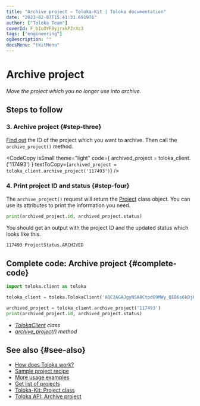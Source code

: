 ```yaml
---
title: "Archive project — Toloka-Kit | Toloka documentation"
date: "2023-02-07T15:41:31.691976"
author: ["Toloka Team"]
coverId: F_bIcOYF9yjrxkPZrXc3
tags: ["engineering"]
ogDescription: ""
docsMenu: "tkitMenu"
---
```



# Archive project

_Move the project which you no longer use into archive._

## Steps to follow

<Import/>

<Instantiate/>

### 3. Archive project {#step-three}

[Find out](/docs-new/toloka-kit/recipes/get-projects) the ID of the project which you want to archive. Then call the `archive_project()` method.

<CodeCopy
  isSmall
  theme="light"
  code={
    <HighlightChildren language="python">
      archived_project = toloka_client.<Term term="archive_project"><ArchiveProject/></Term>('117493')
    </HighlightChildren>
  }
  textToCopy={`archived_project = toloka_client.archive_project('117493')`}
/>

### 4. Print project ID and status {#step-four}

The `archive_project()` request will return the [Project](/docs-new/toloka-kit/reference/toloka.client.project.Project) class object. You can use its attributes to print the information you need.

```python
print(archived_project.id, archived_project.status)
```

You should get an output with the project ID and the updated status which looks like this.

```bash
117493 ProjectStatus.ARCHIVED
```

## Complete code: Archive project {#complete-code}

```python
import toloka.client as toloka

toloka_client = toloka.TolokaClient('AQC2AGAJgyNSA8CtpdO9MWy_QEB6s6kDjHUoElE', 'PRODUCTION')

archived_project = toloka_client.archive_project('117493')
print(archived_project.id, archived_project.status)
```

<Note mode="tip" title="List of classes and methods used in this recipe">

- _[TolokaClient](/docs-new/toloka-kit/reference/toloka.client.TolokaClient) class_
- _[archive_project()](/docs-new/toloka-kit/reference/toloka.client.TolokaClient.archive_project) method_

</Note>

## See also {#see-also}

- [How does Toloka work?](https://toloka.ai/en/docs/guide/concepts/overview)
- [Sample project recipe](/docs-new/toloka-kit/recipes/learn-basics)
- [More usage examples](/docs-new/toloka-kit/recipes/use-cases)
- [Get list of projects](/docs-new/toloka-kit/recipes/get-projects)
- [Toloka-Kit: Project class](/docs-new/toloka-kit/reference/toloka.client.project.Project)
- [Toloka API: Archive project](https://toloka.ai/docs/api/api-reference/#post-/projects/-id-/archive)
